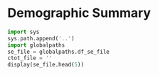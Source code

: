 # Demographic Summary

```python
import sys
sys.path.append('..')
import globalpaths
se_file = globalpaths.df_se_file
ctot_file = ''
display(se_file.head(5))
```

